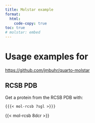 ```yaml
---
title: Molstar example
format:
  html:
    code-copy: true
toc: true
# molstar: embed
---     
```


# Usage examples for

<https://github.com/jmbuhr/quarto-molstar>

## RCSB PDB

Get a protein from the RCSB PDB with:

`{{{< mol-rcsb 7sgl >}}}`

{{< mol-rcsb 8dcr >}}

